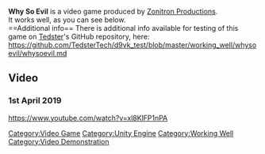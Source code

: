<strong>Why So Evil</strong> is a video game produced by [[Zonitron Productions]].
<br />
It works well, as you can see below.
<br />
==Additional info==
There is additional info available for testing of this game on [[User:Tedster|Tedster]]'s GitHub repository, here:
<br />
https://github.com/TedsterTech/d9vk_test/blob/master/working_well/whysoevil/whysoevil.md

==Video==
===1st April 2019===
<youtube>https://www.youtube.com/watch?v=xl8KlFP1nPA</youtube>

[[Category:Video Game]]
[[Category:Unity Engine]]
[[Category:Working Well]]
[[Category:Video Demonstration]]
